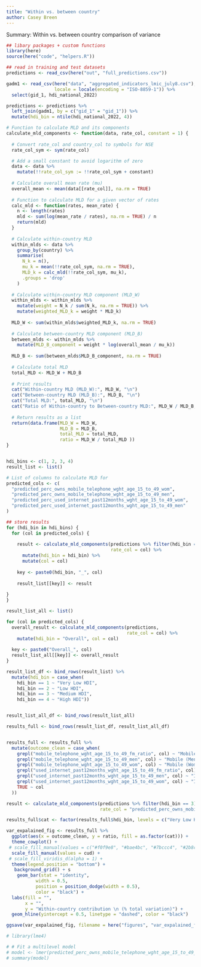```yaml
---
title: "Within vs. between country"
author: Casey Breen
---
```


Summary: Within vs. between country comparison of variance 

```r
## libary packages + custom functions 
library(here)
source(here("code", "helpers.R"))
```


```r
## read in training and test datasets 
predictions <- read_csv(here("out", "full_predictions.csv"))

gadm1 <- read_csv(here("data", "aggregated_indicators_lmic_july8.csv"), 
                  locale = locale(encoding = "ISO-8859-1")) %>% 
  select(gid_1, hdi_national_2022)

predictions <- predictions %>% 
  left_join(gadm1, by = c("gid_1" = "gid_1")) %>% 
  mutate(hdi_bin = ntile(hdi_national_2022, 4)) 
```



```r
# Function to calculate MLD and its components
calculate_mld_components <- function(data, rate_col, constant = 1) {
  
  # Convert rate_col and country_col to symbols for NSE
  rate_col_sym <- sym(rate_col)

  # Add a small constant to avoid logarithm of zero
  data <- data %>%
    mutate(!!rate_col_sym := !!rate_col_sym + constant)
  
  # Calculate overall mean rate (mu)
  overall_mean <- mean(data[[rate_col]], na.rm = TRUE)
  
  # Function to calculate MLD for a given vector of rates
  calc_mld <- function(rates, mean_rate) {
    n <- length(rates)
    mld <- sum(log(mean_rate / rates), na.rm = TRUE) / n
    return(mld)
  }
  
  # Calculate within-country MLD
  within_mlds <- data %>%
    group_by(country) %>%
    summarise(
      N_k = n(),
      mu_k = mean(!!rate_col_sym, na.rm = TRUE),
      MLD_k = calc_mld(!!rate_col_sym, mu_k),
      .groups = 'drop'
    )
  
  # Calculate within-country MLD component (MLD_W)
  within_mlds <- within_mlds %>%
    mutate(weight = N_k / sum(N_k, na.rm = TRUE)) %>%
    mutate(weighted_MLD_k = weight * MLD_k)
  
  MLD_W <- sum(within_mlds$weighted_MLD_k, na.rm = TRUE)
  
  # Calculate between-country MLD component (MLD_B)
  between_mlds <- within_mlds %>%
    mutate(MLD_B_component = weight * log(overall_mean / mu_k))
  
  MLD_B <- sum(between_mlds$MLD_B_component, na.rm = TRUE)
  
  # Calculate total MLD
  total_MLD <- MLD_W + MLD_B
  
  # Print results
  cat("Within-country MLD (MLD_W):", MLD_W, "\n")
  cat("Between-country MLD (MLD_B):", MLD_B, "\n")
  cat("Total MLD:", total_MLD, "\n")
  cat("Ratio of Within-country to Between-country MLD:", MLD_W / MLD_B, "\n")
  
  # Return results as a list
  return(data.frame(MLD_W = MLD_W, 
                    MLD_B = MLD_B,
                    total_MLD = total_MLD,
                    ratio = MLD_W / total_MLD ))
}


hdi_bins <- c(1, 2, 3, 4)
result_list <- list()

# List of columns to calculate MLD for
predicted_cols <- c(
  "predicted_perc_owns_mobile_telephone_wght_age_15_to_49_wom",
  "predicted_perc_owns_mobile_telephone_wght_age_15_to_49_men",
  "predicted_perc_used_internet_past12months_wght_age_15_to_49_wom",
  "predicted_perc_used_internet_past12months_wght_age_15_to_49_men"
)

## store results 
for (hdi_bin in hdi_bins) {
  for (col in predicted_cols) {
    
    result <- calculate_mld_components(predictions %>% filter(hdi_bin == !!hdi_bin), 
                                       rate_col = col) %>% 
      mutate(hdi_bin = hdi_bin) %>% 
      mutate(col = col)
    
    key <- paste0(hdi_bin, "_", col)
    
    result_list[[key]] <- result
  
} 
}

result_list_all <- list()

for (col in predicted_cols) {
  overall_result <- calculate_mld_components(predictions, 
                                             rate_col = col) %>%
    mutate(hdi_bin = "Overall", col = col)
  
  key <- paste0("Overall_", col)
  result_list_all[[key]] <- overall_result
}

result_list_df <- bind_rows(result_list) %>% 
  mutate(hdi_bin = case_when(
    hdi_bin == 1 ~ "Very Low HDI",
    hdi_bin == 2 ~ "Low HDI",
    hdi_bin == 3 ~ "Medium HDI",
    hdi_bin == 4 ~ "High HDI"))


result_list_all_df <- bind_rows(result_list_all)

results_full <- bind_rows(result_list_df, result_list_all_df)


results_full <- results_full %>% 
  mutate(outcome_clean = case_when(
    grepl("mobile_telephone_wght_age_15_to_49_fm_ratio", col) ~ "Mobile (Ratio)",
    grepl("mobile_telephone_wght_age_15_to_49_men", col) ~ "Mobile (Men)",
    grepl("mobile_telephone_wght_age_15_to_49_wom", col) ~ "Mobile (Women)",
    grepl("used_internet_past12months_wght_age_15_to_49_fm_ratio", col) ~ "Internet (Ratio)",
    grepl("used_internet_past12months_wght_age_15_to_49_men", col) ~ "Internet (Men)",
    grepl("used_internet_past12months_wght_age_15_to_49_wom", col) ~ "Internet (Women)",
    TRUE ~ col
  )) 

result <- calculate_mld_components(predictions %>% filter(hdi_bin == 3),
                                   rate_col = "predicted_perc_owns_mobile_telephone_wght_age_15_to_49_wom")
```



```r
results_full$cat <- factor(results_full$hdi_bin, levels = c("Very Low HDI", "Low HDI", "Medium HDI", "High HDI", "Overall"))

var_expalained_fig <- results_full %>% 
  ggplot(aes(x = outcome_clean, y = ratio, fill = as.factor(cat))) + 
  theme_cowplot() + 
 # scale_fill_manual(values = c("#f0f9e8", "#bae4bc", "#7bccc4", "#2b8cbe","darkorange")) +
  scale_fill_manual(values = cud) +
 # scale_fill_viridis_d(alpha = 1) +
  theme(legend.position = "bottom") + 
   background_grid() + s
    geom_bar(stat = "identity", 
           width = 0.5, 
           position = position_dodge(width = 0.5),
           color = "black") + 
  labs(fill = "",
       x = "",
       y = "Within-country contribution \n (% total variation)") + 
  geom_hline(yintercept = 0.5, linetype = "dashed", color = "black") 

ggsave(var_expalained_fig, filename = here("figures", "var_expalained_fig.png"), height = 4, width = 7)
```




```r
# library(lme4)

# # Fit a multilevel model
# model <- lmer(predicted_perc_owns_mobile_telephone_wght_age_15_to_49_wom ~ 1 + (1|country), data = predictions %>% filter(hdi_bin == 1) , REML = TRUE)
# summary(model)
```
